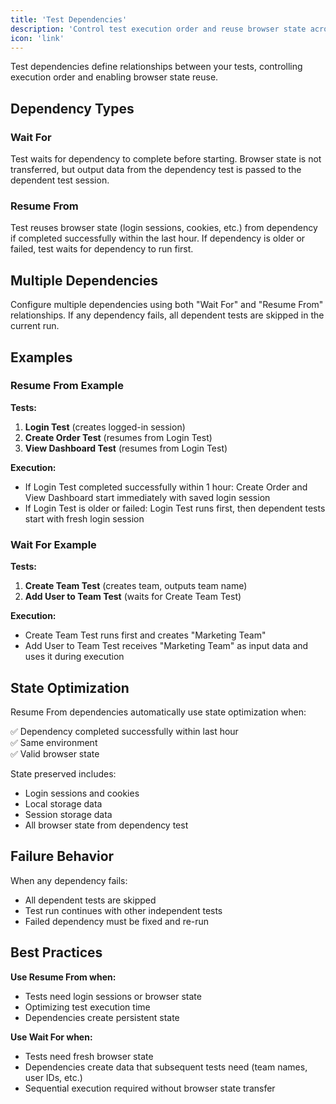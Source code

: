 ```yaml
---
title: 'Test Dependencies'
description: 'Control test execution order and reuse browser state across tests'
icon: 'link'
---
```


Test dependencies define relationships between your tests, controlling execution order and enabling browser state reuse.

## Dependency Types

### Wait For
Test waits for dependency to complete before starting. Browser state is not transferred, but output data from the dependency test is passed to the dependent test session.

### Resume From  
Test reuses browser state (login sessions, cookies, etc.) from dependency if completed successfully within the last hour. If dependency is older or failed, test waits for dependency to run first.

## Multiple Dependencies

Configure multiple dependencies using both "Wait For" and "Resume From" relationships. If any dependency fails, all dependent tests are skipped in the current run.

## Examples

### Resume From Example
**Tests:**
1. **Login Test** (creates logged-in session)
2. **Create Order Test** (resumes from Login Test)  
3. **View Dashboard Test** (resumes from Login Test)

**Execution:**
- If Login Test completed successfully within 1 hour: Create Order and View Dashboard start immediately with saved login session
- If Login Test is older or failed: Login Test runs first, then dependent tests start with fresh login session

### Wait For Example
**Tests:**
1. **Create Team Test** (creates team, outputs team name)
2. **Add User to Team Test** (waits for Create Team Test)

**Execution:**
- Create Team Test runs first and creates "Marketing Team"
- Add User to Team Test receives "Marketing Team" as input data and uses it during execution

## State Optimization

Resume From dependencies automatically use state optimization when:

✅ Dependency completed successfully within last hour  
✅ Same environment  
✅ Valid browser state

State preserved includes:
- Login sessions and cookies
- Local storage data
- Session storage data
- All browser state from dependency test

## Failure Behavior

When any dependency fails:
- All dependent tests are skipped
- Test run continues with other independent tests
- Failed dependency must be fixed and re-run

## Best Practices

**Use Resume From when:**
- Tests need login sessions or browser state
- Optimizing test execution time
- Dependencies create persistent state

**Use Wait For when:**
- Tests need fresh browser state
- Dependencies create data that subsequent tests need (team names, user IDs, etc.)
- Sequential execution required without browser state transfer